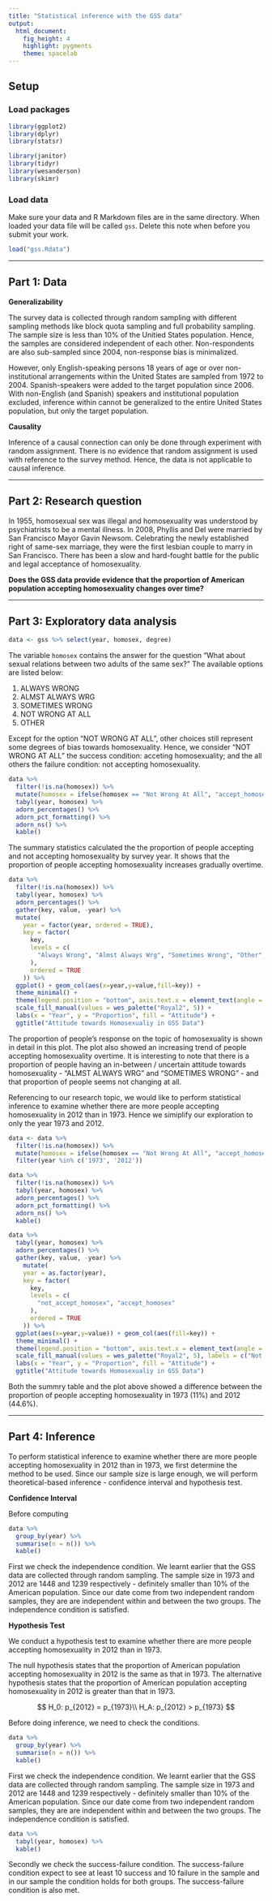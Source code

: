 ```yaml
---
title: "Statistical inference with the GSS data"
output: 
  html_document: 
    fig_height: 4
    highlight: pygments
    theme: spacelab
---
```


## Setup

### Load packages

```r
library(ggplot2)
library(dplyr)
library(statsr)

library(janitor)
library(tidyr)
library(wesanderson)
library(skimr)
```

### Load data

Make sure your data and R Markdown files are in the same directory. When loaded
your data file will be called `gss`. Delete this note when before you submit 
your work. 

```r
load("gss.Rdata")
```

* * *

## Part 1: Data

**Generalizability**

The survey data is collected through random sampling with different sampling methods like block quota sampling and full probability sampling. The sample size is less than 10% of the Unitied States population. Hence, the samples are considered independent of each other. Non-respondents are also sub-sampled since 2004, non-response bias is minimalized.

However, only English-speaking persons 18 years of age or over non-institutional arrangements within the United States are sampled from 1972 to 2004. Spanish-speakers were added to the target population since 2006. With non-English (and Spanish) speakers and institutional population excluded, inference within cannot be generalized to the entire United States population, but only the target population.

**Causality**

Inference of a causal connection can only be done through experiment with random assignment. There is no evidence that random assignment is used with reference to the survey method. Hence, the data is not applicable to causal inference.

* * *

## Part 2: Research question

In 1955, homosexual sex was illegal and homosexuality was understood by psychiatrists to be a mental illness. In 2008, Phyllis and Del were married by San Francisco Mayor Gavin Newsom. Celebrating the newly established right of same-sex marriage, they were the first lesbian couple to marry in San Francisco. There has been a slow and hard-fought battle for the public and legal acceptance of homosexuality. 

**Does the GSS data provide evidence that the proportion of American population accepting homosexuality changes over time?** 

* * *

## Part 3: Exploratory data analysis

```r
data <- gss %>% select(year, homosex, degree) 
```

The variable `homosex` contains the answer for the question "What about sexual relations between two adults of the same sex?" The available options are listed below:

1.	ALWAYS WRONG
2.	ALMST ALWAYS WRG
3.	SOMETIMES WRONG
4.	NOT WRONG AT ALL
5.	OTHER

Except for the option "NOT WRONG AT ALL", other choices still represent some degrees of bias towards homosexuality. Hence, we consider "NOT WRONG AT ALL" the success condition: acceting homosexuality; and the all others the failure condition: not accepting homosexuality.

```r
data %>% 
  filter(!is.na(homosex)) %>% 
  mutate(homosex = ifelse(homosex == "Not Wrong At All", "accept_homosex", "not_accept_homosex")) %>% 
  tabyl(year, homosex) %>% 
  adorn_percentages() %>% 
  adorn_pct_formatting() %>% 
  adorn_ns() %>% 
  kable()
```

The summary statistics calculated the the proportion of people accepting and not accepting homosexuality by survey year. It shows that the proportion of people accepting homosexuality increases gradually overtime. 

```r
data %>% 
  filter(!is.na(homosex)) %>% 
  tabyl(year, homosex) %>%
  adorn_percentages() %>%
  gather(key, value, -year) %>% 
  mutate(
    year = factor(year, ordered = TRUE),
    key = factor(
      key, 
      levels = c(
        "Always Wrong", "Almst Always Wrg", "Sometimes Wrong", "Other", "Not Wrong At All"
      ),
      ordered = TRUE
    )) %>% 
  ggplot() + geom_col(aes(x=year,y=value,fill=key)) +
  theme_minimal() +
  theme(legend.position = "bottom", axis.text.x = element_text(angle = 90)) +
  scale_fill_manual(values = wes_palette("Royal2", 5)) +
  labs(x = "Year", y = "Proportion", fill = "Attitude") +
  ggtitle("Attitude towards Homosexualiy in GSS Data")
```

The proportion of people's response on the topic of homosexuality is shown in detail in this plot. The plot also showed an increasing trend of people accepting homosexuality overtime. It is interesting to note that there is a proportion of people having an in-between / uncertain attitude towards homosexuality - "ALMST ALWAYS WRG" and "SOMETIMES WRONG" - and that proportion of people seems not changing at all.

Referencing to our research topic, we would like to perform statistical inference to examine whether there are more people accepting homosexuality in 2012 than in 1973. Hence we simiplify our exploration to only the year 1973 and 2012.

```r
data <- data %>% 
  filter(!is.na(homosex)) %>% 
  mutate(homosex = ifelse(homosex == "Not Wrong At All", "accept_homosex", "not_accept_homosex")) %>% 
  filter(year %in% c('1973', '2012'))
```

```r
data %>% 
  filter(!is.na(homosex)) %>% 
  tabyl(year, homosex) %>% 
  adorn_percentages() %>% 
  adorn_pct_formatting() %>% 
  adorn_ns() %>% 
  kable()
```

```r
data %>% 
  tabyl(year, homosex) %>%
  adorn_percentages() %>%
  gather(key, value, -year) %>% 
    mutate(
    year = as.factor(year),
    key = factor(
      key, 
      levels = c(
        "not_accept_homosex", "accept_homosex"
      ),
      ordered = TRUE
    )) %>% 
  ggplot(aes(x=year,y=value)) + geom_col(aes(fill=key)) +
  theme_minimal() +
  theme(legend.position = "bottom", axis.text.x = element_text(angle = 90)) +
  scale_fill_manual(values = wes_palette("Royal2", 5), labels = c("Not Accept Homosexuality", "Accept Homosexuality")) +
  labs(x = "Year", y = "Proportion", fill = "Attitude") +
  ggtitle("Attitude towards Homosexualiy in GSS Data")
```

Both the summry table and the plot above showed a difference between the proportion of people accepting homosexuality in 1973 (11%) and 2012 (44.6%).

* * *

## Part 4: Inference

To perform statistical inference to examine whether there are more people accepting homosexuality in 2012 than in 1973, we first determine the method to be used. Since our sample size is large enough, we will perform theoretical-based inference - confidence interval and hypothesis test.

**Confidence Interval**

Before computing 

```r
data %>% 
  group_by(year) %>% 
  summarise(n = n()) %>% 
  kable()
```

First we check the independence condition. We learnt earlier that the GSS data are collected through random sampling. The sample size in 1973 and 2012 are 1448 and 1239 respectively - definitely smaller than 10% of the American population. Since our date come from two independent random samples, they are are independent within and between the two groups. The independence condition is satisfied.



**Hypothesis Test**

We conduct a hypothesis test to examine whether there are more people accepting homosexuality in 2012 than in 1973.



The null hypothesis states that the proportion of American population accepting homosexuality in 2012 is the same as that in 1973. The alternative hypothesis states that the proportion of American population accepting homosexuality in 2012 is greater than that in 1973.

$$
H_0: p_{2012} = p_{1973}\\
H_A: p_{2012} > p_{1973}
$$

Before doing inference, we need to check the conditions. 

```r
data %>% 
  group_by(year) %>% 
  summarise(n = n()) %>% 
  kable()
```

First we check the independence condition. We learnt earlier that the GSS data are collected through random sampling. The sample size in 1973 and 2012 are 1448 and 1239 respectively - definitely smaller than 10% of the American population. Since our date come from two independent random samples, they are are independent within and between the two groups. The independence condition is satisfied.

```r
data %>% 
  tabyl(year, homosex) %>% 
  kable()
```

Secondly we check the success-failure condition. The success-failure condition expect to see at least 10 success and 10 failure in the sample and in our sample the condition holds for both groups. The success-failure condition is also met.


